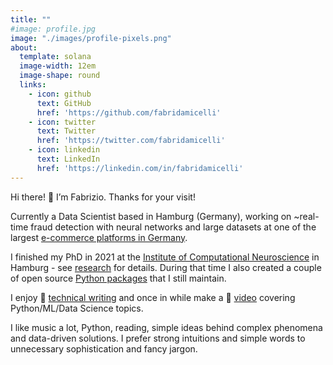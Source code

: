 ```yaml
---
title: ""
#image: profile.jpg
image: "./images/profile-pixels.png"
about:
  template: solana
  image-width: 12em
  image-shape: round
  links:
    - icon: github
      text: GitHub
      href: 'https://github.com/fabridamicelli'
    - icon: twitter
      text: Twitter
      href: 'https://twitter.com/fabridamicelli'
    - icon: linkedin
      text: LinkedIn
      href: 'https://linkedin.com/in/fabridamicelli'
---
```


<!-- <img align="right" src="./images/profile-pixels.png" width="175" height="190"> -->

Hi there! 👋 I'm Fabrizio. Thanks for your visit!

Currently a Data Scientist based in Hamburg (Germany), working on ~real-time fraud detection with neural networks and large datasets at one of the largest [e-commerce platforms in Germany](https://www.otto.de/).

I finished my PhD in 2021 at the [Institute of Computational Neuroscience](https://www.uke.de/english/departments-institutes/institutes/computational-neuroscience/research/index.html) in Hamburg - see [research](https://fabridamicelli.github.io/research) for details.
During that time I also created a couple of open source [Python packages](https://fabridamicelli.github.io/code/) that I still maintain.

I enjoy 📝 [technical writing](https://fabridamicelli.github.io/posts) and once in while make a 🎥 [video](https://www.youtube.com/@fabridamicelli) covering Python/ML/Data Science topics.

I like music a lot, Python, reading, simple ideas behind complex phenomena and data-driven solutions.
I prefer strong intuitions and simple words to unnecessary sophistication and fancy jargon.
